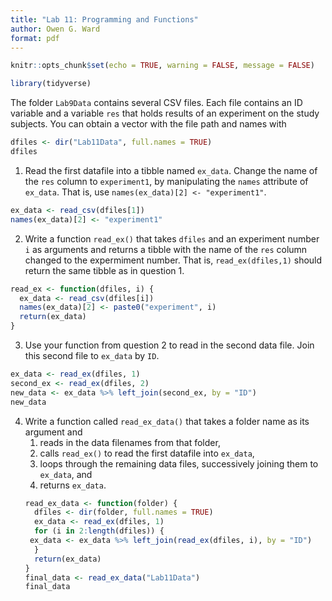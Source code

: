 ```yaml
---
title: "Lab 11: Programming and Functions"
author: Owen G. Ward
format: pdf
---
```


```r
knitr::opts_chunk$set(echo = TRUE, warning = FALSE, message = FALSE)
```


```r
library(tidyverse)
```

The folder `Lab9Data` contains several CSV files.
Each file contains an ID variable and a variable `res`  that 
holds results of an experiment on the study subjects.
You can obtain a vector with the file path and names with

```r
dfiles <- dir("Lab11Data", full.names = TRUE)
dfiles
```

1. Read the first datafile into a tibble named
`ex_data`. Change the name of the `res` column 
to `experiment1`, by manipulating the `names` attribute
of `ex_data`. That is, use `names(ex_data)[2] <- "experiment1"`.

```r
ex_data <- read_csv(dfiles[1])
names(ex_data)[2] <- "experiment1"
```

2. Write a function `read_ex()` that takes `dfiles`
and an experiment number `i` as arguments and returns
a tibble with the name of the `res` column
changed to the expermiment number. That is,
`read_ex(dfiles,1)` should
return the same tibble as in question 1.

```r
read_ex <- function(dfiles, i) {
  ex_data <- read_csv(dfiles[i])
  names(ex_data)[2] <- paste0("experiment", i)
  return(ex_data)
}

```

3. Use your function from question 2 to 
read in the second data file. Join this second file to 
`ex_data` by `ID`.

```r
ex_data <- read_ex(dfiles, 1)
second_ex <- read_ex(dfiles, 2)
new_data <- ex_data %>% left_join(second_ex, by = "ID")
new_data

```

4. Write a function called `read_ex_data()` that
takes a folder name as its argument and 
    1. reads in the data filenames from that folder,
    2. calls `read_ex()` to read the first datafile into 
    `ex_data`,
    3. loops through the remaining data files, successively
    joining them to `ex_data`, and
    4. returns `ex_data`.
```r
read_ex_data <- function(folder) {
  dfiles <- dir(folder, full.names = TRUE)
  ex_data <- read_ex(dfiles, 1)
  for (i in 2:length(dfiles)) {
    ex_data <- ex_data %>% left_join(read_ex(dfiles, i), by = "ID")
  }
  return(ex_data)
}
final_data <- read_ex_data("Lab11Data")
final_data
```
